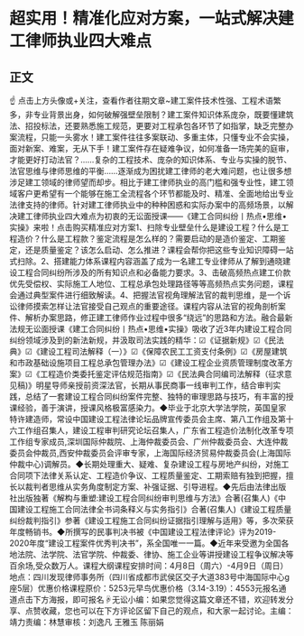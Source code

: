 # 超实用！精准化应对方案，一站式解决建工律师执业四大难点
## 正文
☝ 点击上方头像或+关注，查看作者往期文章~建工案件技术性强、工程术语繁多，非专业背景出身，如何破解强壁垒限制？建工案件知识体系庞杂，既要懂建筑法、招投标法，还要熟悉施工规范，更要对工程承包各环节了如指掌，缺乏完整办案流程，只能一头雾水！建工案件往往多案联动、多重主体，只懂专业不会实操，面对新案、难案，无从下手！建工案件存在疑难争议，如何准备一场完美的庭审，才能更好打动法官？……复杂的工程技术、庞杂的知识体系、专业与实操的脱节、法官思维与律师思维的平衡……逐渐成为困扰建工律师的老大难问题，也让很多想涉足建工领域的律师望而却步。相比于建工律师执业的高门槛和强专业性，建工领域客户更希望有一个能够在施工全流程各个环节都能及时、精准、全面地给出专业法律支持的律师。针对建工律师执业中的种种困惑和实际办案中的高频场景，以解决建工律师执业四大难点为初衷的无讼面授课——《建工合同纠纷丨热点•思维•实操》来啦！点击购买精准应对方案1、扫除专业壁垒什么是建设工程？什么是工程造价？什么是工程款？鉴定流程是怎么样的？需要启动的是造价鉴定、工期鉴定，还是质量鉴定？该怎么启动、怎么推进？课程会帮你把这些专业知识障碍一站式扫除。2、搭建能力体系课程内容涵盖了成为一名建工专业律师从了解到通晓建设工程合同纠纷所涉及的所有知识点和必备能力要求。3、击破高频热点建工价款优先受偿权、实际施工人地位、工程总承包处理路径等等高频热点实务问题，课程会通过典型案件进行细致解读。4、把握法官视角理解法官的裁判思维，是一个诉讼律师摸索怎样让法官接受自己观点的重要途径。课程内容从法官的视角剖析案件、解析办案思路，修正建工律师作业过程中很多“绕远”的思路和方法。融合最新法规无讼面授课《建工合同纠纷丨热点•思维•实操》吸收了近3年内建设工程合同纠纷领域涉及到的新法新规，并汲取司法实践的精华：☑《证据新规》☑《民法典》☑《建设工程司法解释（一）》☑《保障农民工工资支付条例》☑《房屋建筑和市政基础设施项目工程总承包管理办法》☑《建设工程企业资质管理制度改革方案》☑《工程造价类委托鉴定评估规范指南》☑《民法典合同编司法解释（征求意见稿)》明星导师亲授前资深法官，长期从事民商事一线审判工作，结合审判实践，总结了一套建设工程合同纠纷案件完整、独特的审理思路与技巧，有丰富的授课经验，善于演讲，授课风格极富感染力。◆毕业于北京大学法学院，英国皇家特许建造师，常设中国建设工程法律论坛品牌宣传委员会主席、第八工作组及第十六工作组召集人，建设工程审判研究论坛召集人，广东省工程造价法制化改革专项工作组专家成员,深圳国际仲裁院、上海仲裁委员会、广州仲裁委员会、大连仲裁委员会仲裁员,西安仲裁委员会评审专家，上海国际经济贸易仲裁委员会(上海国际仲裁中心)调解员。◆长期处理重大、疑难、复杂建设工程与房地产纠纷，对施工合同项下法律关系认定、工程造价争议、工程质量鉴定、工期索赔有独到把握，擅长以裁判者思维从实务角度制定方案、补强证据、引导进程。◆先后由法律出版社出版独著《解构与重塑:建设工程合同纠纷审判思维与方法》合著(召集人)《中国建设工程施工合同法律全书词条释义与实务指引》合著(召集人)《建设工程质量纠纷裁判指引》参著《建设工程施工合同纠纷证据指引理解与适用》等，多次荣获年度畅销书。◆所撰写的民事判决书被《中国建设工程法律评论》评为2019-2020年度“建设工程案件优秀判决书”，系全国唯一一篇。◆近年来受邀为全国各地法院、法学院、法官学院、仲裁委、律协、施工企业等讲授建设工程争议解决等百余场,受众数万人。课程大纲课程安排时间：4月8日（周六）-4月9日（周日）地点：四川发现律师事务所（四川省成都市武侯区交子大道383号中海国际中心g座5层）优惠价格课程原价：5253元早鸟优惠价格（3.14-3.19）：4553元报名通道点击下方海报，即可报名☟无讼小编：如果您觉得这篇文章还不错，欢迎转发分享、点赞收藏，您也可以在下方评论区留下自己的观点，和大家一起讨论。主编：靖力责编：林慧审核：刘逸凡 王雅玉 陈丽娟